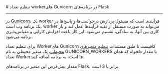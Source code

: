 

<Layout>
<Head>
<title>مستندات تنظیم تعداد workerهای Gunicorn در Flask - لیارا</title>
<meta property="og:title" content="مستندات خدمات رایانش ابری لیارا" />
<meta property="og:description" content="مستندات مربوط به نحوه تنظیم تعداد Workerها Gunicorn در فریم‌ورک Flask در لیارا"  />
<meta property="og:image" content="https://files.liara.ir/liara/logos/liara-poster.jpg" />
</Head>
# تنظیم تعداد workerهای Gunicorn در برنامه‌های Flask
<hr className="mb-2" />

در <a href="https://gunicorn.org/" className="text-[#2196f3] ">Gunicorn</a>، یک worker فرآیندی است که مسئول پردازش درخواست‌ها و پاسخ‌ها در یک برنامه وب است. worker می‌تواند به صورت مستقل از بقیه فرآیندها عمل کند و بار کاری بین آنها، به سادگی، تقسیم می‌شود. این کار باعث افزایش کارایی و مقیاس‌پذیری برنامه می‌شود.

برای تنظیم تعداد Workerهای Gunicorn کافیست تا طبق مستندات <a href="/paas/details/envs" className="text-[#2196f3] ">تنظیم متغیرهای محیطی</a>، یک متغیر محیطی به نام <Important>GUNICORN_WORKERS</Important>
با مقدار دلخواه که همان تعداد Workerها است، به برنامه اضافه کنید.


<div className="h-2" />
<Alert variant="info">
<p>
مقدار پیش‌فرض این متغیر در برنامه‌های Flask، برابر با 3 است.
</p>
</Alert>


</Layout>